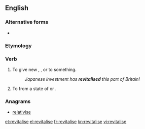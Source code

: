 ==English==

===Alternative forms===
* {{l|en|revitalize}} {{qualifier|{{l|en|American}}}}

===Etymology===
{{confix|re|vital|ise}}

===Verb===
{{en-verb|revitalises|revitalising|revitalised|revitalised}}

#To give new {{l|en|life}}, {{l|en|energy}}, {{l|en|activity}} or {{l|en|success}} to something.
#:''Japanese investment has '''revitalised''' this part of Britain!''
#To {{l|en|rouse}} from a state of {{l|en|inactivity}} or {{l|en|quiescence}}.

===Anagrams===
* [[relativise#English|relativise]]

[[et:revitalise]]
[[el:revitalise]]
[[fr:revitalise]]
[[kn:revitalise]]
[[vi:revitalise]]
